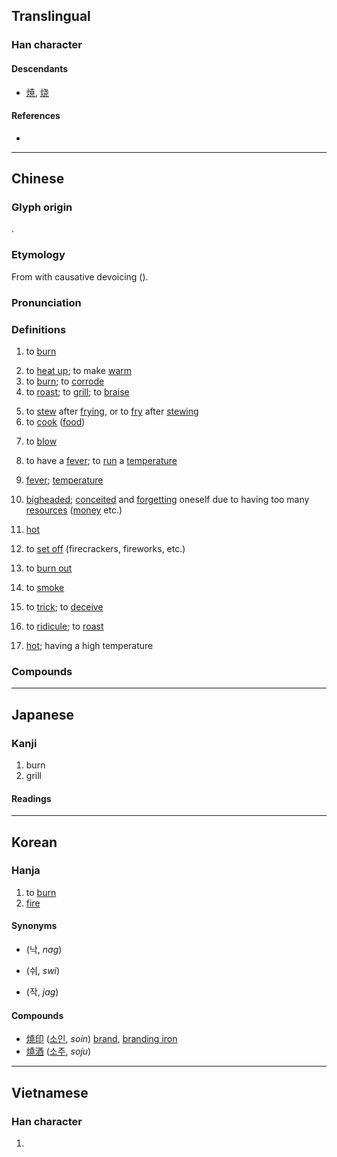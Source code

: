 {{also|焼|烧}}
{{character info}}
==Translingual==
{{Han simplified forms|燒|焼|烧}}

===Han character===
{{Han char|rn=86|rad=火|as=12|sn=16|four=94811|canj=FGGU|ids=⿰火堯}}

====Descendants====
* [[焼]], [[烧]]

====References====
* {{Han ref|kx=0683.080|dkj=19420|dj=1095.080|hdz=32231.070|uh=71D2|ud=29138|bh=BF4E|bd=48974}}

----

==Chinese==
{{zh-forms|s=烧|alt=焼}}

===Glyph origin===
{{Han etym}}
{{Han compound|火|堯|c1=s|c2=p|t1=fire|ls=psc}}.

===Etymology===
From {{och-l|蕘|firewood; fuel}} with causative devoicing ({{zh-ref|Schuessler, 2007}}).

===Pronunciation===
{{zh-pron
|m=shāo
|m-s=sao1
|c=siu1
|c-t=siau1
|g=seu1
|h=pfs=sêu;gd=sau1
|j=sau1
|md=siĕu
|mn=sio/siau
|mn_note=sio - vernacular; siau - literary
|mn-t=siê1/sio1
|mn-t_note=siê1 - Chaozhou; sio1 - Shantou
|w=1sau
|x=shau1
|mc=y
|oc=y
|ma=Zh-shāo.oga
|ca=LL-Q9186-Justinrleung-燒.wav
|cat=v,n,m:a,g:a,h:a,j:a,mn:a
}}

===Definitions===
{{zh-hanzi}}

# to [[burn]]
#: {{zh-x|燃燒|to burn}}
# to [[heat up]]; to make [[warm]]
# to [[burn]]; to [[corrode]]
# to [[roast]]; to [[grill]]; to [[braise]]
#: {{zh-x|燒肉|[[siu yuk]]}}
# to [[stew]] after [[fry]]ing, or to [[fry]] after [[stew]]ing
# to [[cook]] ([[food]])
# {{lb|zh|of a fuse}} to [[blow]]
# {{lb|zh|medicine}} to have a [[fever]]; to [[run]] a [[temperature]]
# {{lb|zh|medicine}} [[fever]]; [[temperature]]
# {{lb|zh|colloquial}} [[bigheaded]]; [[conceited]] and [[forgetting]] oneself due to having too many [[resource]]s ([[money]] etc.)
#: {{zh-x|哎-呦{you}，你 看看{kan}。隔壁 那{nèi} 誰{shéi}，燒 得{de} 都 不知道.姓.什{shen}麼 了，把 那{nèi} 點兒{r} 錢 到處{chu} 亂 花。|Oh, look. The neighbor you-know-who, has '''lost clearheadedness to keep the money''', spends that a little money on everywhere.|M-UIB }}
# {{lb|zh|Zhongyuan Mandarin|Lanyin Mandarin|Gan|Hakka|Jin|Min Nan|Min Bei}} [[hot]] {{gloss|having a high temperature}}
#: {{zh-x|燒水|tr='''sio1''' zui2|'''hot''' water|MN-T}}
# {{lb|zh|Cantonese}} to [[set off]] (firecrackers, fireworks, etc.)
#: {{zh-x|燒 炮{paau3}仗{zoeng6-2}|to '''set off''' firecrackers|C}}
#: {{zh-x|燒 煙花|to '''set off''' fireworks|C}}
# {{lb|zh|Cantonese|electronics}} to [[burn out]]
# {{lb|zh|Sichuan}} to [[smoke]]
# {{lb|zh|Sichuan}} to [[trick]]; to [[deceive]]
# {{lb|zh|Sichuan}} to [[ridicule]]; to [[roast]]
# {{lb|zh|Min Nan}} [[hot]]; having a high temperature {{q|distinguished from {{zh-l|熱|tr=-}}, which describes weather}}

===Compounds===
{{zh-der|紅燒|紅燒肉|火燒兒|燒杯|燒餅|燒菜|燒飯|燒高香|燒鍋|燒焊|燒化|燒荒|燒毀|燒火|燒鹼|燒結|燒酒|燒炕|燒烤|燒墾|燒料|燒賣|燒瓶|燒殺搶掠|燒傷|燒香|燒心|燒窯|燒紙|燒灼|不伏燒埋|不服燒埋|串燒|二度燒傷|交趾燒|割燒|叉燒|叉燒包|吃燒餅|堆花燒酒|完全燃燒|屠燒|山田燒墾|延燒|引火燒身|怒火中燒|惹火燒身|扛子火燒|揀佛燒香|摧燒|槓子火燒|湯燒火熱|火燒|火燒屁股|火燒心|火燒火燎|火燒眉毛|火燒祆廟|火燒車|火燒雲|灼燒|灼背燒頂|烙燒餅|焚燒|煮鶴燒琴|燃燒|燒丹鍊汞|燒冷灶|燒刀子|燒利市|燒包|燒喇嘛|燒埋|燒埋錢|燒夷彈|燒尾|燒春|燒果|燒水|燒活|燒火焜|燒焦|燒煉|燒王船|燒眉之急|燒石膏|燒箱庫|燒紙引鬼|燒肉|燒臘|燒葬|燒藍|燒豬|燒銲|燒錄|燒錄器|燒錄機|燒頭香|燒餅歌|燒香磕頭|燒鴨子|燜燒鍋|發燒|發燒友|發燒客|發燒度|發高燒|白燒|磕頭燒香|裡外發燒|赤舌燒城|退燒|酥燒|釉燒|野燒|銅鑼燒|鍛燒|鐵板燒|飢火燒腸|馮諼燒券|高燒|麥燒|火燒坪|留得青山在，不怕沒柴燒}}

{{zh-cat|Elementary}}

----

==Japanese==
{{ja-kanji forms|焼|燒}}

===Kanji===
{{ja-kanji|grade=|rs=火12|shin=焼}}

# burn
# grill

====Readings====
{{ja-readings
|goon=しょう<せう
|kanon=しょう<せう
|kun=や-く, や-ける
}}

----

==Korean==

===Hanja===
{{ko-hanja|hangeul=[[소]]|eumhun=|rv=so|mr=so|y=so}}

# to [[burn]]
# [[fire]]

====Synonyms====
* {{l|ko|烙}} (낙, ''nag'')
* {{l|ko|焠}} (쉬, ''swi'')
* {{l|ko|灼}} (작, ''jag'')

====Compounds====
* [[燒印]] ([[소인]], ''soin'') [[brand]], [[branding iron]]
* [[燒酒]] ([[소주]], ''soju'')

----

==Vietnamese==

===Han character===
{{vi-hantu|[[thiêu]], [[thiu]], [[sao]]|rs=火12}}

# {{rfdef|vi|sort=火12}}